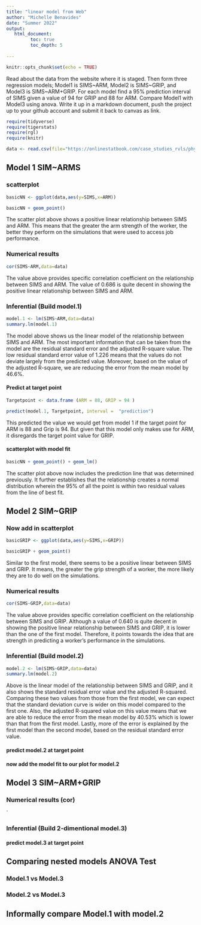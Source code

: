 ```yaml
---
title: "linear model from Web"
author: "Michelle Benavides"
date: "Summer 2022"
output:
   html_document:
         toc: true
         toc_depth: 5
        
---
```


```r
knitr::opts_chunk$set(echo = TRUE)
```

Read about the data from the website where it is staged.  Then form three regression models; Model1 is SIMS~ARM, Model2 is SIMS~GRIP, and Model3 is SIMS~ARM+GRIP. For each model find a 95% prediction interval of SIMS given a value of 94  for GRIP and 88 for ARM. Compare Model1 with Model3 using anova. Write it up in a markdown document, push the project up to your github account and submit it back to canvas as link. 

 


```r
require(tidyverse)
require(tigerstats)
require(rgl)
require(knitr)

```

```r
data <- read.csv(file="https://onlinestatbook.com/case_studies_rvls/physical_strength/data.txt",sep="",header=TRUE)  

```

## Model 1 SIM~ARMS



### scatterplot

```r
basicNN <- ggplot(data,aes(y=SIMS,x=ARM))
```

```r
basicNN + geom_point()
```

The scatter plot above shows a positive linear relationship between SIMS and ARM. This means that the greater the arm strength of the worker, the better they perform on the simulations that were used to access job performance. 

### Numerical results

```r
cor(SIMS~ARM,data=data)
```

The value above provides specific correlation coefficient on the relationship between SIMS and ARM. The value of 0.686 is quite decent in showing the positive linear relationship between SIMS and ARM.

### Inferential  (Build model.1)

```r
model.1 <- lm(SIMS~ARM,data=data)
summary.lm(model.1)
```

The model above shows us the linear model of the relationship between SIMS and ARM. The most important information that can be taken from the model are the residual standard error and the adjusted R-square value. The low residual standard error value of 1.226 means that the values do not deviate largely from the predicted value. Moreover, based on the value of the adjusted R-square, we are reducing the error from the mean model by 46.6%.

#### Predict at target point

```r
Targetpoint <- data.frame (ARM = 88, GRIP = 94 )
```

```r
predict(model.1, Targetpoint, interval =  "prediction")
```

This predicted the value we would get from model 1 if the target point for ARM is 88 and Grip is 94. But given that this model only makes use for ARM, it disregards the target point value for GRIP. 

#### scatterplot with model fit

```r
basicNN + geom_point() + geom_lm()
```

The scatter plot above now includes the prediction line that was determined previously. It further establishes that the relationship creates a normal distribution wherein the 95% of all the point is within two residual values from the line of best fit. 

## Model 2 SIM~GRIP

### Now add in scatterplot

```r
basicGRIP <- ggplot(data,aes(y=SIMS,x=GRIP))
```

```r
basicGRIP + geom_point()
```

Similar to the first model, there seems to be a positive linear between SIMS and GRIP. It means, the greater the grip strength of a worker, the more likely they are to do well on the simulations.

### Numerical results 

```r
cor(SIMS~GRIP,data=data)
```

The value above provides specific correlation coefficient on the relationship between SIMS and GRIP. Although a  value of 0.640 is quite decent in showing the positive linear relationship between SIMS and GRIP, it is lower than the one of the first model. Therefore, it points towards the idea that are strength in predicting a worker's performance in the simulations. 

### Inferential  (Build model.2)

```r
model.2 <- lm(SIMS~GRIP,data=data)
summary.lm(model.2)
```

Above is the linear model of the relationship between SIMS and GRIP, and it also shows the standard residual error value and the adjusted R-squared. Comparing these two values from those from the first model, we can expect that the standard deviation curve is wider on this model compared to the first one. Also, the adjusted R-squared value on this value means that we are able to reduce the error from the mean model by 40.53% which is lower than that from the first model. Lastly, more of the error is explained by the first model than the second model, based on the residual standard error value.

#### predict model.2 at target point

#### now add the model fit to our plot for model.2
  


## Model 3 SIM~ARM+GRIP

### Numerical results (cor)

`
  
### Inferential  (Build 2-dimentional model.3)

#### predict model.3 at target point
  

## Comparing nested models ANOVA Test

### Model.1 vs Model.3
### Model.2 vs Model.3

## Informally compare Model.1 with model.2

